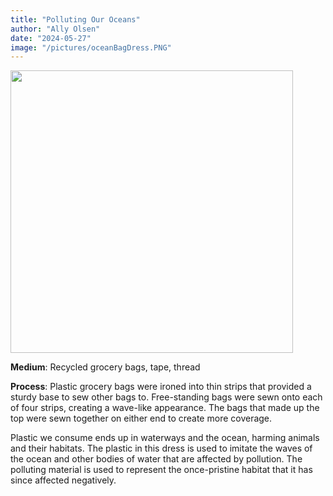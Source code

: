 ```yaml
---
title: "Polluting Our Oceans"
author: "Ally Olsen"
date: "2024-05-27"
image: "/pictures/oceanBagDress.PNG"
---
```


![](/pictures/oceanBagDress.PNG){width="452"}

**Medium**: Recycled grocery bags, tape, thread

**Process**: Plastic grocery bags were ironed into thin strips that provided a sturdy base to sew other bags to. Free-standing bags were sewn onto each of four strips, creating a wave-like appearance. The bags that made up the top were sewn together on either end to create more coverage.

Plastic we consume ends up in waterways and the ocean, harming animals and their habitats. The plastic in this dress is used to imitate the waves of the ocean and other bodies of water that are affected by pollution. The polluting material is used to represent the once-pristine habitat that it has since affected negatively.
